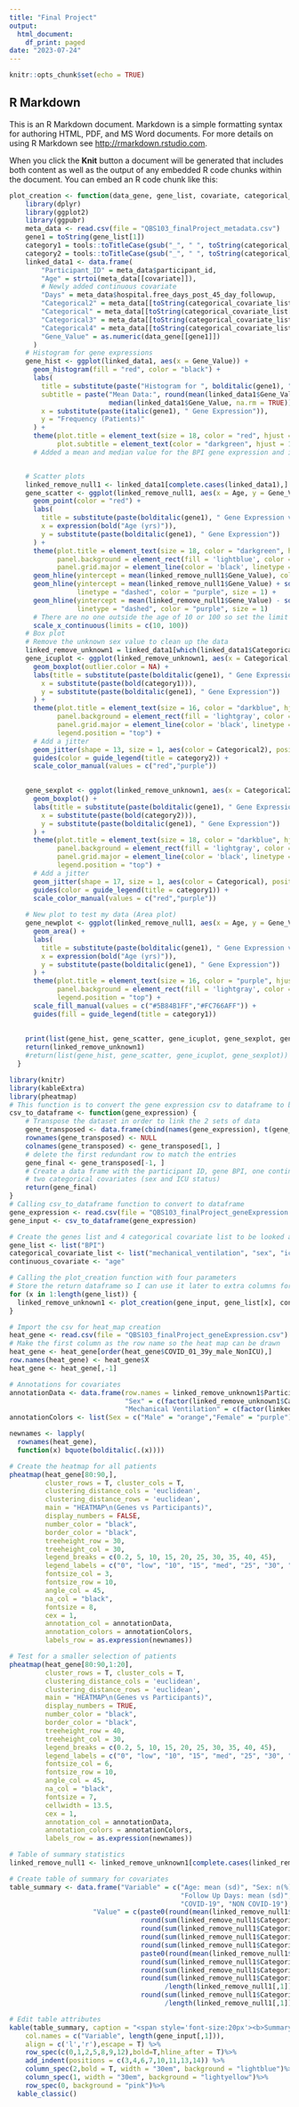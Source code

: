 ```yaml
---
title: "Final Project"
output:
  html_document:
    df_print: paged
date: "2023-07-24"
---
```


```r
knitr::opts_chunk$set(echo = TRUE)
```

## R Markdown

This is an R Markdown document. Markdown is a simple formatting syntax for authoring HTML, PDF, and MS Word documents. For more details on using R Markdown see <http://rmarkdown.rstudio.com>.

When you click the **Knit** button a document will be generated that includes both content as well as the output of any embedded R code chunks within the document. You can embed an R code chunk like this:

```r
plot_creation <- function(data_gene, gene_list, covariate, categorical_covariate_list) {
    library(dplyr)
    library(ggplot2)
    library(ggpubr)
    meta_data <- read.csv(file = "QBS103_finalProject_metadata.csv")
    gene1 = toString(gene_list[1])
    category1 = tools::toTitleCase(gsub("_", " ", toString(categorical_covariate_list[1])))
    category2 = tools::toTitleCase(gsub("_", " ", toString(categorical_covariate_list[2])))
    linked_data1 <- data.frame(
        "Participant_ID" = meta_data$participant_id,
        "Age" = strtoi(meta_data[[covariate]]),
        # Newly added continuous covariate
        "Days" = meta_data$hospital.free_days_post_45_day_followup,
        "Categorical2" = meta_data[[toString(categorical_covariate_list[2])]],
        "Categorical" = meta_data[[toString(categorical_covariate_list[1])]],
        "Categorical3" = meta_data[[toString(categorical_covariate_list[3])]],
        "Categorical4" = meta_data[[toString(categorical_covariate_list[4])]],
        "Gene_Value" = as.numeric(data_gene[[gene1]])
      )
    # Histogram for gene expressions
    gene_hist <- ggplot(linked_data1, aes(x = Gene_Value)) +
      geom_histogram(fill = "red", color = "black") +
      labs(
        title = substitute(paste("Histogram for ", bolditalic(gene1), " Gene")),
        subtitle = paste("Mean Data:", round(mean(linked_data1$Gene_Value, na.rm = TRUE), 2), "   Median Data:", 
                         median(linked_data1$Gene_Value, na.rm = TRUE)),
        x = substitute(paste(italic(gene1), " Gene Expression")),
        y = "Frequency (Patients)"
      ) +
      theme(plot.title = element_text(size = 18, color = "red", hjust = 1/2),
            plot.subtitle = element_text(color = "darkgreen", hjust = 1/2)) 
      # Added a mean and median value for the BPI gene expression and ignore all the NA values


    # Scatter plots
    linked_remove_null1 <- linked_data1[complete.cases(linked_data1),]
    gene_scatter <- ggplot(linked_remove_null1, aes(x = Age, y = Gene_Value)) +
      geom_point(color = "red") +
      labs(
        title = substitute(paste(bolditalic(gene1), " Gene Expression vs Continuous Covariate (Age)")),
        x = expression(bold("Age (yrs)")),
        y = substitute(paste(bolditalic(gene1), " Gene Expression"))
      ) +
      theme(plot.title = element_text(size = 18, color = "darkgreen", hjust = 1/2),
            panel.background = element_rect(fill = 'lightblue', color = 'black'),
            panel.grid.major = element_line(color = 'black', linetype = 'dotted')) +
      geom_hline(yintercept = mean(linked_remove_null1$Gene_Value), color = "orange", size = 2) +
      geom_hline(yintercept = mean(linked_remove_null1$Gene_Value) + sd(linked_remove_null1$Gene_Value), 
                 linetype = "dashed", color = "purple", size = 1) +
      geom_hline(yintercept = mean(linked_remove_null1$Gene_Value) - sd(linked_remove_null1$Gene_Value), 
                 linetype = "dashed", color = "purple", size = 1) 
      # There are no one outside the age of 10 or 100 so set the limit between these 2 values
      scale_x_continuous(limits = c(10, 100))
    # Box plot
    # Remove the unknown sex value to clean up the data
    linked_remove_unknown1 = linked_data1[which(linked_data1$Categorical2 != " unknown"), ]
    gene_icuplot <- ggplot(linked_remove_unknown1, aes(x = Categorical, y = Gene_Value, color = Categorical2)) +
      geom_boxplot(outlier.color = NA) +
      labs(title = substitute(paste(bolditalic(gene1), " Gene Expression vs ", bolditalic(category1))),
        x = substitute(paste(bold(category1))),
        y = substitute(paste(bolditalic(gene1), " Gene Expression"))
      ) +
      theme(plot.title = element_text(size = 16, color = "darkblue", hjust = 1/2),
            panel.background = element_rect(fill = 'lightgray', color = 'black'),
            panel.grid.major = element_line(color = 'black', linetype = 'dotted'),
            legend.position = "top") +
      # Add a jitter
      geom_jitter(shape = 13, size = 1, aes(color = Categorical2), position = position_dodge2(1)) +
      guides(color = guide_legend(title = category2)) +
      scale_color_manual(values = c("red","purple"))

    
    gene_sexplot <- ggplot(linked_remove_unknown1, aes(x = Categorical2, y = Gene_Value, color = Categorical)) +
      geom_boxplot() +
      labs(title = substitute(paste(bolditalic(gene1), " Gene Expression vs ", bolditalic(category2))),
        x = substitute(paste(bold(category2))),
        y = substitute(paste(bolditalic(gene1), " Gene Expression"))
      ) +
      theme(plot.title = element_text(size = 18, color = "darkblue", hjust = 1/2),
            panel.background = element_rect(fill = 'lightgray', color = 'black'),
            panel.grid.major = element_line(color = 'black', linetype = 'dotted'),
            legend.position = "top") +
      # Add a jitter
      geom_jitter(shape = 17, size = 1, aes(color = Categorical), position = position_dodge2(1)) +
      guides(color = guide_legend(title = category1)) +
      scale_color_manual(values = c("red","purple"))
    
    # New plot to test my data (Area plot)
    gene_newplot <- ggplot(linked_remove_null1, aes(x = Age, y = Gene_Value, fill = Categorical)) +
      geom_area() +
      labs(
        title = substitute(paste(bolditalic(gene1), " Gene Expression vs ", bolditalic("Age by Mechanical Ventilation"))),
        x = expression(bold("Age (yrs)")),
        y = substitute(paste(bolditalic(gene1), " Gene Expression"))
      ) +
      theme(plot.title = element_text(size = 16, color = "purple", hjust = 1/2),
            panel.background = element_rect(fill = 'lightgray', color = 'black'),
            legend.position = "top") +
      scale_fill_manual(values = c("#5B84B1FF","#FC766AFF")) +
      guides(fill = guide_legend(title = category1))
    
    
    print(list(gene_hist, gene_scatter, gene_icuplot, gene_sexplot, gene_newplot))
    return(linked_remove_unknown1)
    #return(list(gene_hist, gene_scatter, gene_icuplot, gene_sexplot))
  }
```

```r
library(knitr)
library(kableExtra)
library(pheatmap)
# This function is to convert the gene expression csv to dataframe to be the input dataframe
csv_to_dataframe <- function(gene_expression) {
    # Transpose the dataset in order to link the 2 sets of data
    gene_transposed <- data.frame(cbind(names(gene_expression), t(gene_expression)))
    rownames(gene_transposed) <- NULL
    colnames(gene_transposed) <- gene_transposed[1, ]
    # delete the first redundant row to match the entries
    gene_final <- gene_transposed[-1, ]
    # Create a data frame with the participant ID, gene BPI, one continuous covariate (age) and
    # two categorical covariates (sex and ICU status)
    return(gene_final)
}
# Calling csv_to_dataframe function to convert to dataframe
gene_expression <- read.csv(file = "QBS103_finalProject_geneExpression.csv")
gene_input <- csv_to_dataframe(gene_expression)

# Create the genes list and 4 categorical covariate list to be looked at
gene_list <- list("BPI")
categorical_covariate_list <- list("mechanical_ventilation", "sex", "icu_status", "disease_status")
continuous_covariate <- "age"

# Calling the plot_creation function with four parameters
# Store the return dataframe so I can use it later to extra columns for creating the summary table
for (x in 1:length(gene_list)) {
  linked_remove_unknown1 <- plot_creation(gene_input, gene_list[x], continuous_covariate, categorical_covariate_list)
}

# Import the csv for heat_map creation
heat_gene <- read.csv(file = "QBS103_finalProject_geneExpression.csv")
# Make the first column as the row name so the heat map can be drawn
heat_gene <- heat_gene[order(heat_gene$COVID_01_39y_male_NonICU),]
row.names(heat_gene) <- heat_gene$X
heat_gene <- heat_gene[,-1]

# Annotations for covariates
annotationData <- data.frame(row.names = linked_remove_unknown1$Participant_ID,
                             "Sex" = c(factor(linked_remove_unknown1$Categorical2, labels = c("Male", "Female"))),
                             "Mechanical Ventilation" = c(factor(linked_remove_unknown1$Categorical, labels = c("Yes", "No"))))
annotationColors <- list(Sex = c("Male" = "orange","Female" = "purple"))

newnames <- lapply(
  rownames(heat_gene),
  function(x) bquote(bolditalic(.(x))))

# Create the heatmap for all patients
pheatmap(heat_gene[80:90,],
         cluster_rows = T, cluster_cols = T,
         clustering_distance_cols = 'euclidean',
         clustering_distance_rows = 'euclidean',
         main = "HEATMAP\n(Genes vs Participants)",
         display_numbers = FALSE,
         number_color = "black",
         border_color = "black",
         treeheight_row = 30,
         treeheight_col = 30,
         legend_breaks = c(0.2, 5, 10, 15, 20, 25, 30, 35, 40, 45),
         legend_labels = c("0", "low", "10", "15", "med", "25", "30", "high", "40", "45"),
         fontsize_col = 3,
         fontsize_row = 10,
         angle_col = 45,
         na_col = "black",
         fontsize = 8,
         cex = 1,
         annotation_col = annotationData,
         annotation_colors = annotationColors,
         labels_row = as.expression(newnames))

# Test for a smaller selection of patients
pheatmap(heat_gene[80:90,1:20],
         cluster_rows = T, cluster_cols = T,
         clustering_distance_cols = 'euclidean',
         clustering_distance_rows = 'euclidean',
         main = "HEATMAP\n(Genes vs Participants)",
         display_numbers = TRUE,
         number_color = "black",
         border_color = "black",
         treeheight_row = 40,
         treeheight_col = 30,
         legend_breaks = c(0.2, 5, 10, 15, 20, 25, 30, 35, 40, 45),
         legend_labels = c("0", "low", "10", "15", "med", "25", "30", "high", "40", "45"),
         fontsize_col = 6,
         fontsize_row = 10,
         angle_col = 45,
         na_col = "black",
         fontsize = 7,
         cellwidth = 13.5,
         cex = 1,
         annotation_col = annotationData,
         annotation_colors = annotationColors,
         labels_row = as.expression(newnames))

# Table of summary statistics
linked_remove_null1 <- linked_remove_unknown1[complete.cases(linked_remove_unknown1),]

# Create table of summary for covariates
table_summary <- data.frame("Variable" = c("Age: mean (sd)", "Sex: n(%)", "Female", "Male", "Mechanical Ventilation: n(%)", "Yes", "No",
                                           "Follow Up Days: mean (sd)", "ICU Status: n(%)", "Yes", "No", "COVID-19 Status: n(%)",
                                           "COVID-19", "NON COVID-19"),
                     "Value" = c(paste0(round(mean(linked_remove_null1$Age),2)," (", round(sd(linked_remove_null1$Age),2),")"), "",
                                 round(sum(linked_remove_null1$Categorical2 == " female")/length(linked_remove_null1[,1])*100,2),
                                 round(sum(linked_remove_null1$Categorical2 == " male")/length(linked_remove_null1[,1])*100,2), "",
                                 round(sum(linked_remove_null1$Categorical == " yes")/length(linked_remove_null1[,1])*100,2),
                                 round(sum(linked_remove_null1$Categorical == " no")/length(linked_remove_null1[,1])*100,2),
                                 paste0(round(mean(linked_remove_null1$Days),2)," (", round(sd(linked_remove_null1$Days),2),")"), "",
                                 round(sum(linked_remove_null1$Categorical3 == " yes")/length(linked_remove_null1[,1])*100,2),
                                 round(sum(linked_remove_null1$Categorical3 == " no")/length(linked_remove_null1[,1])*100,2), "",
                                 round(sum(linked_remove_null1$Categorical4 == "disease state: COVID-19")
                                       /length(linked_remove_null1[,1])*100,2),
                                 round(sum(linked_remove_null1$Categorical4 == "disease state: non-COVID-19")
                                       /length(linked_remove_null1[,1])*100,2)))

# Edit table attributes
kable(table_summary, caption = "<span style='font-size:20px'><b>Summary Table for Covariates</b></span>",
    col.names = c("Variable", length(gene_input[,1])),
    align = c('l','r'),escape = T) %>%
    row_spec(c(0,1,2,5,8,9,12),bold=T,hline_after = T)%>%
    add_indent(positions = c(3,4,6,7,10,11,13,14)) %>%
    column_spec(2,bold = T, width = "30em", background = "lightblue")%>%
    column_spec(1, width = "30em", background = "lightyellow")%>%
    row_spec(0, background = "pink")%>%
  kable_classic()

```


